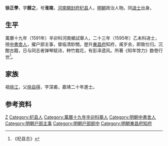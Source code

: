 '''徐正學'''，字'''醇之'''，号'''淮南'''，[[河南|河南]][[開封府|開封府]][[杞县|杞县]]人，[[明朝|明朝]]政治人物。同[[进士|进士]]出身。

==生平==
萬曆十九年（1591年）辛卯科河南鄉試舉人，二十三年（1595年）乙未科进士，授[[中書舍人|中書舍人]]，擢户部主事，督临清鈔關。歴升[[東昌府|東昌府]]知府，甫岁余，即致仕归。沉酣古籍，日与同志者弹琴赋诗，种竹栽花，有彭泽遗风。所著《知年馀力》数卷行世<ref>《杞县志》</ref>。

== 家族 ==
祖[[徐江|徐江]]，父[[徐自得|徐自得]]，字深甫，嘉靖二十年進士。

==参考资料==
{{reflist}}

{{萬曆二十三年乙未科殿試金榜}}

{{Authority control}}

{{DEFAULTSORT:Xu徐}}
[[Category:徐姓|Z]]
[[Category:杞县人|Category:杞县人]]
[[Category:萬曆十九年辛卯科舉人|Category:萬曆十九年辛卯科舉人]]
[[Category:明朝中書舍人|Category:明朝中書舍人]]
[[Category:明朝户部主事|Category:明朝户部主事]]
[[Category:明朝户部郎中|Category:明朝户部郎中]]
[[Category:明朝東昌府知府|Category:明朝東昌府知府]]


{{明朝官员小作品}}